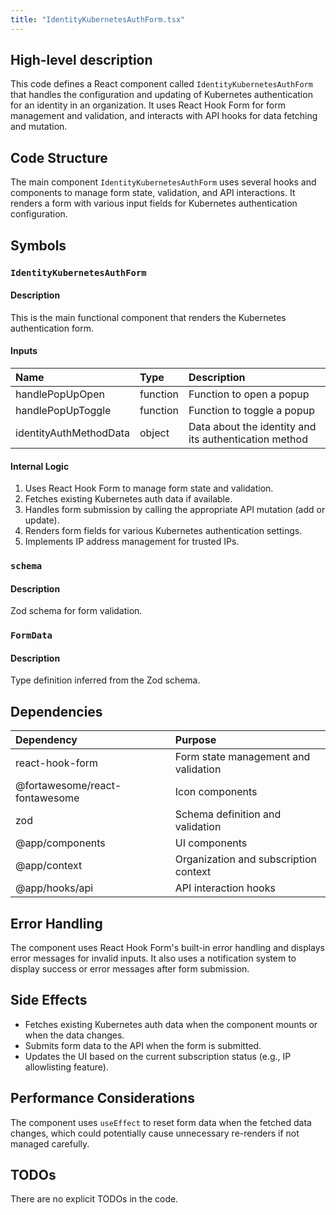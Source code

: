 ```yaml
---
title: "IdentityKubernetesAuthForm.tsx"
---
```


## High-level description
This code defines a React component called `IdentityKubernetesAuthForm` that handles the configuration and updating of Kubernetes authentication for an identity in an organization. It uses React Hook Form for form management and validation, and interacts with API hooks for data fetching and mutation.

## Code Structure
The main component `IdentityKubernetesAuthForm` uses several hooks and components to manage form state, validation, and API interactions. It renders a form with various input fields for Kubernetes authentication configuration.

## Symbols

### `IdentityKubernetesAuthForm`
#### Description
This is the main functional component that renders the Kubernetes authentication form.

#### Inputs
| Name | Type | Description |
|:-----|:-----|:------------|
| handlePopUpOpen | function | Function to open a popup |
| handlePopUpToggle | function | Function to toggle a popup |
| identityAuthMethodData | object | Data about the identity and its authentication method |

#### Internal Logic
1. Uses React Hook Form to manage form state and validation.
2. Fetches existing Kubernetes auth data if available.
3. Handles form submission by calling the appropriate API mutation (add or update).
4. Renders form fields for various Kubernetes authentication settings.
5. Implements IP address management for trusted IPs.

### `schema`
#### Description
Zod schema for form validation.

### `FormData`
#### Description
Type definition inferred from the Zod schema.

## Dependencies
| Dependency | Purpose |
|:-----------|:--------|
| react-hook-form | Form state management and validation |
| @fortawesome/react-fontawesome | Icon components |
| zod | Schema definition and validation |
| @app/components | UI components |
| @app/context | Organization and subscription context |
| @app/hooks/api | API interaction hooks |

## Error Handling
The component uses React Hook Form's built-in error handling and displays error messages for invalid inputs. It also uses a notification system to display success or error messages after form submission.

## Side Effects
- Fetches existing Kubernetes auth data when the component mounts or when the data changes.
- Submits form data to the API when the form is submitted.
- Updates the UI based on the current subscription status (e.g., IP allowlisting feature).

## Performance Considerations
The component uses `useEffect` to reset form data when the fetched data changes, which could potentially cause unnecessary re-renders if not managed carefully.

## TODOs
There are no explicit TODOs in the code.